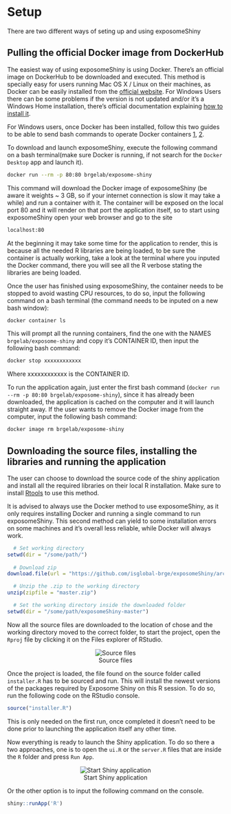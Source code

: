 # Setup

There are two different ways of seting up and using exposomeShiny

## Pulling the official Docker image from DockerHub

The easiest way of using exposomeShiny is using Docker. There's an official image on DockerHub to be downloaded and executed. This method is specially easy for users running Mac OS X / Linux on their machines, as Docker can be easily installed from the [official website](https://www.docker.com/get-started). For Windows Users there can be some problems if the version is not updated and/or it's a Windows Home installation, there's official documentation explaining [how to install it](https://docs.docker.com/docker-for-windows/install-windows-home/).

For Windows users, once Docker has been installed, follow this two guides to be able to send bash commands to operate Docker containers [1](https://blog.nillsf.com/index.php/2020/02/17/setting-up-wsl2-windows-terminal-and-oh-my-zsh/), [2](https://docs.docker.com/docker-for-windows/wsl/).

To download and launch exposomeShiny, execute the following command on a bash terminal(make sure Docker is running, if not search for the `Docker Desktop` app and launch it).

```bash
docker run --rm -p 80:80 brgelab/exposome-shiny
```

This command will download the Docker image of exposomeShiny (be aware it weights ~ 3 GB, so if your internet connection is slow it may take a while) and run a container with it. The container will be exposed on the local port 80 and it will render on that port the application itself, so to start using exposomeShiny open your web browser and go to the site

```bash
localhost:80
```

At the beginning it may take some time for the application to render, this is because all the needed R libraries are being loaded, to be sure the container is actually working, take a look at the terminal where you inputed the Docker command, there you will see all the R verbose stating the libraries are being loaded.

Once the user has finished using exposomeShiny, the container needs to be stopped to avoid wasting CPU resources, to do so, input the following command on a bash terminal (the command needs to be inputed on a new bash window):

```bash
docker container ls
```

This will prompt all the running containers, find the one with the NAMES `brgelab/exposome-shiny` and copy it's CONTAINER ID, then input the following bash command:

```bash
docker stop xxxxxxxxxxxx
```

Where xxxxxxxxxxxx is the CONTAINER ID.

To run the application again, just enter the first bash command (`docker run --rm -p 80:80 brgelab/exposome-shiny`), since it has already been downloaded, the application is cached on the computer and it will launch straight away. If the user wants to remove the Docker image from the computer, input the following bash command:

```bash
docker image rm brgelab/exposome-shiny
```

## Downloading the source files, installing the libraries and running the application

The user can choose to download the source code of the shiny application and install all the required libraries on their local R installation. Make sure to install [Rtools](https://cran.r-project.org/bin/windows/Rtools/history.html) to use this method.

It is advised to always use the Docker method to use exposomeShiny, as it only requires installing Docker and running a single command to run exposomeShiny. This second method can yield to some installation errors on some machines and it's overall less reliable, while Docker will always work.

```r
  # Set working directory
setwd(dir = "/some/path/")
      
  # Download zip
download.file(url = "https://github.com/isglobal-brge/exposomeShiny/archive/master.zip", destfile = "master.zip")

  # Unzip the .zip to the working directory
unzip(zipfile = "master.zip")

  # Set the working directory inside the downloaded folder
setwd(dir = "/some/path/exposomeShiny-master")
```

Now all the source files are downloaded to the location of chose and the working directory moved to the correct folder, to start the project, open the `Rproj` file by clicking it on the Files explorer of RStudio.
<center>
![Source files](images/setup1.png)
</center>

Once the project is loaded, the file found on the source folder called `installer.R` has to be sourced and run. This will install the newest versions of the packages required by Exposome Shiny on this R session. To do so, run the following code on the RStudio console.

```r
source("installer.R")
```

This is only needed on the first run, once completed it doesn't need to be done prior to launching the application itself any other time.

Now everything is ready to launch the Shiny application. To do so there a two approaches, one is to open the `ui.R` or the `server.R` files that are inside the `R` folder and press `Run App`.

<center>
![Start Shiny application](images/setup2.png)
</center>

Or the other option is to input the following command on the console.

```r
shiny::runApp('R')
```